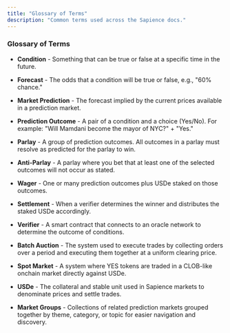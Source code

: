 ```yaml
---
title: "Glossary of Terms"
description: "Common terms used across the Sapience docs."
---
```


### Glossary of Terms

- **Condition** - Something that can be true or false at a specific time in the future.

- **Forecast** - The odds that a condition will be true or false, e.g., "60% chance."

- **Market Prediction** - The forecast implied by the current prices available in a prediction market.

- **Prediction Outcome** - A pair of a condition and a choice (Yes/No). For example: "Will Mamdani become the mayor of NYC?" + "Yes."

- **Parlay** - A group of prediction outcomes. All outcomes in a parlay must resolve as predicted for the parlay to win.

- **Anti-Parlay** - A parlay where you bet that at least one of the selected outcomes will not occur as stated.

- **Wager** - One or many prediction outcomes plus USDe staked on those outcomes.

- **Settlement** - When a verifier determines the winner and distributes the staked USDe accordingly.

- **Verifier** - A smart contract that connects to an oracle network to determine the outcome of conditions.

- **Batch Auction** - The system used to execute trades by collecting orders over a period and executing them together at a uniform clearing price.

- **Spot Market** - A system where YES tokens are traded in a CLOB-like onchain market directly against USDe.

- **USDe** - The collateral and stable unit used in Sapience markets to denominate prices and settle trades.

- **Market Groups** - Collections of related prediction markets grouped together by theme, category, or topic for easier navigation and discovery.


